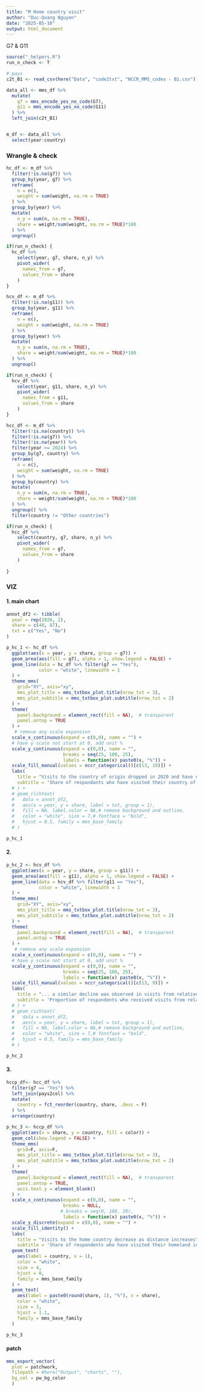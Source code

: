 ```yaml
---
title: "M Home country visit"
author: "Duc-Quang Nguyen"
date: "2025-05-10"
output: html_document
---
```


G7 & G11
```r
source("_helpers.R")
run_n_check <- T
```


```r

# pays 
c2t_B1 <- read_csv(here("Data", "code2txt", "NCCR_MMS_codes - B1.csv"))

data_all <- mms_df %>% 
  mutate(
    g7 = mms_encode_yes_no_code(G7),
    g11 = mms_encode_yes_no_code(G11)
  ) %>% 
  left_join(c2t_B1) 


m_df <- data_all %>% 
  select(year:country) 

```

### Wrangle & check

```r
hc_df <- m_df %>% 
  filter(!is.na(g7)) %>% 
  group_by(year, g7) %>% 
  reframe(
    n = n(),
    weight = sum(weight, na.rm = TRUE)
  ) %>%
  group_by(year) %>%
  mutate(
    n_y = sum(n, na.rm = TRUE),
    share = weight/sum(weight, na.rm = TRUE)*100
  ) %>%
  ungroup()

if(run_n_check) {
  hc_df %>% 
    select(year, g7, share, n_y) %>%
    pivot_wider(
      names_from = g7,
      values_from = share
    )
}

hcv_df <- m_df %>% 
  filter(!is.na(g11)) %>% 
  group_by(year, g11) %>% 
  reframe(
    n = n(),
    weight = sum(weight, na.rm = TRUE)
  ) %>%
  group_by(year) %>%
  mutate(
    n_y = sum(n, na.rm = TRUE),
    share = weight/sum(weight, na.rm = TRUE)*100
  ) %>%
  ungroup()

if(run_n_check) {
  hcv_df %>% 
    select(year, g11, share, n_y) %>%
    pivot_wider(
      names_from = g11,
      values_from = share
    )
}

hcc_df <- m_df %>% 
  filter(!is.na(country)) %>% 
  filter(!is.na(g7)) %>% 
  filter(!is.na(year)) %>% 
  filter(year >= 2024) %>% 
  group_by(g7, country) %>% 
  reframe(
    n = n(),
    weight = sum(weight, na.rm = TRUE)
  ) %>%
  group_by(country) %>%
  mutate(
    n_y = sum(n, na.rm = TRUE),
    share = weight/sum(weight, na.rm = TRUE)*100
  ) %>%
  ungroup() %>% 
  filter(country != "Other countries") 

if(run_n_check) {
  hcc_df %>% 
    select(country, g7, share, n_y) %>%
    pivot_wider(
      names_from = g7,
      values_from = share
    )
  
}

```



### VIZ

#### 1. main  chart

```r
annot_df2 <- tibble(
  year = rep(2020, 2),
  share = c(40, 87),
  txt = c("Yes", "No")
)

p_hc_1 <- hc_df %>% 
  ggplot(aes(x = year, y = share, group = g7)) +
  geom_area(aes(fill = g7), alpha = 1, show.legend = FALSE) + 
  geom_line(data = hc_df %>% filter(g7 == "Yes"),
            color = "white", linewidth = 1
  ) +
  theme_mms(
    grid="XY", axis="xy", 
    mms_plot_title = mms_txtbox_plot.title(nrow_txt = 3),
    mms_plot_subtitle = mms_txtbox_plot.subtitle(nrow_txt = 2)
  ) +
  theme(
    panel.background = element_rect(fill = NA),  # transparent
    panel.ontop = TRUE
  ) +
   # remove any scale expansion
  scale_x_continuous(expand = c(0,0), name = "") +
  # have y scale not start at 0, add unit % 
  scale_y_continuous(expand = c(0,0), name = "", 
                     breaks = seq(25, 100, 25),
                     labels = function(x) paste0(x, "%")) +
  scale_fill_manual(values = nccr_categorical()[c(13, 10)]) +
  labs(
    title = "Visits to the country of origin dropped in 2020 and have not returned to pre-pandemic levels",
    subtitle = 'Share of respondants who have visited their country of origin in the last 12 months')
  # ) +
  # geom_richtext(
  #   data = annot_df2, 
  #   aes(x = year, y = share, label = txt, group = 1),
  #   fill = NA, label.color = NA,# remove background and outline,
  #   color = "white", size = 7,# fontface = "bold",
  #   hjust = 0.5, family = mms_base_family
  # )

p_hc_1
```

#### 2.   

```r

p_hc_2 <- hcv_df %>% 
  ggplot(aes(x = year, y = share, group = g11)) +
  geom_area(aes(fill = g11), alpha = 1, show.legend = FALSE) + 
  geom_line(data = hcv_df %>% filter(g11 == "Yes"),
            color = "white", linewidth = 1
  ) +
  theme_mms(
    grid="XY", axis="xy", 
    mms_plot_title = mms_txtbox_plot.title(nrow_txt = 3),
    mms_plot_subtitle = mms_txtbox_plot.subtitle(nrow_txt = 2)
  ) +
  theme(
    panel.background = element_rect(fill = NA),  # transparent
    panel.ontop = TRUE
  ) +
   # remove any scale expansion
  scale_x_continuous(expand = c(0,0), name = "") +
  # have y scale not start at 0, add unit % 
  scale_y_continuous(expand = c(0,0), name = "", 
                     breaks = seq(25, 100, 25),
                     labels = function(x) paste0(x, "%")) +
  scale_fill_manual(values = nccr_categorical()[c(13, 9)]) +
  labs(
    title = "... a similar decline was observed in visits from relatives from the country of origin",
    subtitle = 'Proportion of respondents who received visits from relatives from their country of origin')
  # ) +
  # geom_richtext(
  #   data = annot_df2, 
  #   aes(x = year, y = share, label = txt, group = 1),
  #   fill = NA, label.color = NA,# remove background and outline,
  #   color = "white", size = 7,# fontface = "bold",
  #   hjust = 0.5, family = mms_base_family
  # )

p_hc_2
```

#### 3.

```r
hccp_df<- hcc_df %>% 
  filter(g7 == "Yes") %>%
  left_join(pays2col) %>% 
  mutate(
    country = fct_reorder(country, share, .desc = F)
  ) %>% 
  arrange(country) 

p_hc_3 <- hccp_df %>%   
  ggplot(aes(x = share, y = country, fill = color)) +
  geom_col(show.legend = FALSE) +
  theme_mms(
    grid=F, axis=F, 
    mms_plot_title = mms_txtbox_plot.title(nrow_txt = 3),
    mms_plot_subtitle = mms_txtbox_plot.subtitle(nrow_txt = 2)
  ) +
  theme(
    panel.background = element_rect(fill = NA),  # transparent
    panel.ontop = TRUE,
    axis.text.y = element_blank()
  ) +
  scale_x_continuous(expand = c(0,0), name = "", 
                     breaks = NULL,
                    # breaks = seq(0, 100, 20),
                     labels = function(x) paste0(x, "%")) +
  scale_y_discrete(expand = c(0,0), name = "") +
  scale_fill_identity() +
  labs(
    title = "Visits to the home country decrease as distance increases",
    subtitle = 'Share of respondents who have visited their homeland in the last 12 months, in 2024')+
  geom_text(
    aes(label = country, x = 1),
    color = "white",
    size = 4,
    hjust = 0,
    family = mms_base_family
  ) +
  geom_text(
    aes(label = paste0(round(share, 1), "%"), x = share),
    color = "white",
    size = 3,
    hjust = 1.1,
    family = mms_base_family
  )

p_hc_3
```

#### patch

```r

mms_export_vector(
  plot = patchwork,
  filepath = #here("Output", "charts", ""),
  bg_col = pw_bg_color
  )


```